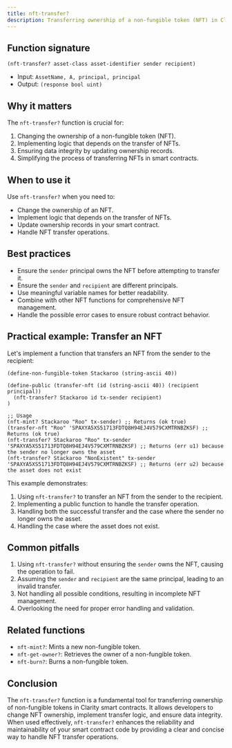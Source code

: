```yaml
---
title: nft-transfer?
description: Transferring ownership of a non-fungible token (NFT) in Clarity smart contracts.
---
```


## Function signature

```clarity
(nft-transfer? asset-class asset-identifier sender recipient)
```

- Input: `AssetName, A, principal, principal`
- Output: `(response bool uint)`

## Why it matters

The `nft-transfer?` function is crucial for:

1. Changing the ownership of a non-fungible token (NFT).
2. Implementing logic that depends on the transfer of NFTs.
3. Ensuring data integrity by updating ownership records.
4. Simplifying the process of transferring NFTs in smart contracts.

## When to use it

Use `nft-transfer?` when you need to:

- Change the ownership of an NFT.
- Implement logic that depends on the transfer of NFTs.
- Update ownership records in your smart contract.
- Handle NFT transfer operations.

## Best practices

- Ensure the `sender` principal owns the NFT before attempting to transfer it.
- Ensure the `sender` and `recipient` are different principals.
- Use meaningful variable names for better readability.
- Combine with other NFT functions for comprehensive NFT management.
- Handle the possible error cases to ensure robust contract behavior.

## Practical example: Transfer an NFT

Let's implement a function that transfers an NFT from the sender to the recipient:

```clarity
(define-non-fungible-token Stackaroo (string-ascii 40))

(define-public (transfer-nft (id (string-ascii 40)) (recipient principal))
  (nft-transfer? Stackaroo id tx-sender recipient)
)

;; Usage
(nft-mint? Stackaroo "Roo" tx-sender) ;; Returns (ok true)
(transfer-nft "Roo" 'SPAXYA5XS51713FDTQ8H94EJ4V579CXMTRNBZKSF) ;; Returns (ok true)
(nft-transfer? Stackaroo "Roo" tx-sender 'SPAXYA5XS51713FDTQ8H94EJ4V579CXMTRNBZKSF) ;; Returns (err u1) because the sender no longer owns the asset
(nft-transfer? Stackaroo "NonExistent" tx-sender 'SPAXYA5XS51713FDTQ8H94EJ4V579CXMTRNBZKSF) ;; Returns (err u2) because the asset does not exist
```

This example demonstrates:
1. Using `nft-transfer?` to transfer an NFT from the sender to the recipient.
2. Implementing a public function to handle the transfer operation.
3. Handling both the successful transfer and the case where the sender no longer owns the asset.
4. Handling the case where the asset does not exist.

## Common pitfalls

1. Using `nft-transfer?` without ensuring the `sender` owns the NFT, causing the operation to fail.
2. Assuming the `sender` and `recipient` are the same principal, leading to an invalid transfer.
3. Not handling all possible conditions, resulting in incomplete NFT management.
4. Overlooking the need for proper error handling and validation.

## Related functions

- `nft-mint?`: Mints a new non-fungible token.
- `nft-get-owner?`: Retrieves the owner of a non-fungible token.
- `nft-burn?`: Burns a non-fungible token.

## Conclusion

The `nft-transfer?` function is a fundamental tool for transferring ownership of non-fungible tokens in Clarity smart contracts. It allows developers to change NFT ownership, implement transfer logic, and ensure data integrity. When used effectively, `nft-transfer?` enhances the reliability and maintainability of your smart contract code by providing a clear and concise way to handle NFT transfer operations.
